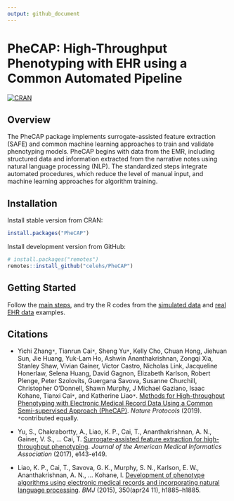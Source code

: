 ```yaml
---
output: github_document
---
```


# PheCAP: High-Throughput Phenotyping with EHR using a Common Automated Pipeline

[![CRAN](https://www.r-pkg.org/badges/version/PheCAP)](https://CRAN.R-project.org/package=PheCAP)

## Overview

The PheCAP package implements surrogate-assisted feature extraction (SAFE) and common machine learning approaches to train and validate phenotyping models. PheCAP begins with data from the EMR, including structured data and information extracted from the narrative notes using natural language processing (NLP). The standardized steps integrate automated procedures, which reduce the level of manual input, and machine learning approaches for algorithm training. 

## Installation

Install stable version from CRAN:

```r
install.packages("PheCAP")
```

Install development version from GitHub:

```r
# install.packages("remotes")
remotes::install_github("celehs/PheCAP")
```

## Getting Started

Follow the [main steps](https://celehs.github.io/PheCAP/articles/main.html), and try the R codes from the [simulated data](https://celehs.github.io/PheCAP/articles/example1.html) and [real EHR data](https://celehs.github.io/PheCAP/articles/example2.html) examples. 

## Citations

- Yichi Zhang`*`, Tianrun Cai`*`, Sheng Yu`*`, Kelly Cho, Chuan Hong, Jiehuan Sun, Jie Huang, Yuk-Lam Ho, Ashwin Ananthakrishnan, Zongqi Xia, Stanley Shaw, Vivian Gainer, Victor Castro, Nicholas Link, Jacqueline Honerlaw, Selena Huang, David Gagnon, Elizabeth Karlson, Robert Plenge, Peter Szolovits, Guergana Savova, Susanne Churchill, Christopher O'Donnell, Shawn Murphy, J Michael Gaziano, Isaac Kohane, Tianxi Cai`*`, and Katherine Liao`*`. [Methods for High-throughput Phenotyping with Electronic Medical Record Data Using a Common Semi-supervised Approach (PheCAP)](https://doi.org/10.1038/s41596-019-0227-6). _Nature Protocols_ (2019). `*`contributed equally. 

- Yu, S., Chakrabortty, A., Liao, K. P., Cai, T., Ananthakrishnan, A. N., Gainer, V. S., … Cai, T. [Surrogate-assisted feature extraction for high-throughput phenotyping](https://doi.org/10.1093/jamia/ocw135). _Journal of the American Medical Informatics Association_ (2017), e143-e149.  

- Liao, K. P., Cai, T., Savova, G. K., Murphy, S. N., Karlson, E. W., Ananthakrishnan, A. N., … Kohane, I. [Development of phenotype algorithms using electronic medical records and incorporating natural language processing](https://doi.org/10.1136/bmj.h1885). _BMJ_ (2015), 350(apr24 11), h1885–h1885. 
